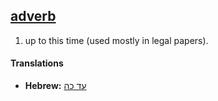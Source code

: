 == [[adverb]] ==
# up to this time (used mostly in legal papers).

====Translations====
*'''Hebrew:''' [[עד כה]]